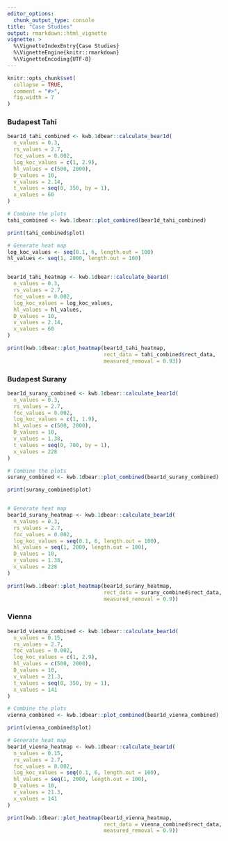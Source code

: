 ```yaml
---
editor_options: 
  chunk_output_type: console
title: "Case Studies"
output: rmarkdown::html_vignette
vignette: >
  %\VignetteIndexEntry{Case Studies}
  %\VignetteEngine{knitr::rmarkdown}
  %\VignetteEncoding{UTF-8}
---
```

  
```r
knitr::opts_chunk$set(
  collapse = TRUE,
  comment = "#>",
  fig.width = 7
)
```

### Budapest Tahi

```r
bear1d_tahi_combined <- kwb.1dbear::calculate_bear1d(
  n_values = 0.3,
  rs_values = 2.7,
  foc_values = 0.002,
  log_koc_values = c(1, 2.9),
  hl_values = c(500, 2000),
  D_values = 10,
  v_values = 2.14,
  t_values = seq(0, 350, by = 1),
  x_values = 60
)

# Combine the plots
tahi_combined <- kwb.1dbear::plot_combined(bear1d_tahi_combined)

print(tahi_combined$plot)

# Generate heat map
log_koc_values <- seq(0.1, 6, length.out = 100)
hl_values <- seq(1, 2000, length.out = 100)


bear1d_tahi_heatmap <- kwb.1dbear::calculate_bear1d(
  n_values = 0.3,
  rs_values = 2.7,
  foc_values = 0.002,
  log_koc_values = log_koc_values,
  hl_values = hl_values,
  D_values = 10,
  v_values = 2.14,
  x_values = 60
)

print(kwb.1dbear::plot_heatmap(bear1d_tahi_heatmap,
                               rect_data = tahi_combined$rect_data,
                               measured_removal = 0.93))
```

### Budapest Surany

```r
bear1d_surany_combined <- kwb.1dbear::calculate_bear1d(
  n_values = 0.3,
  rs_values = 2.7,
  foc_values = 0.002,
  log_koc_values = c(1, 1.9),
  hl_values = c(500, 2000),
  D_values = 10,
  v_values = 1.38,
  t_values = seq(0, 700, by = 1),
  x_values = 228
)

# Combine the plots
surany_combined <- kwb.1dbear::plot_combined(bear1d_surany_combined)

print(surany_combined$plot)


# Generate heat map
bear1d_surany_heatmap <- kwb.1dbear::calculate_bear1d(
  n_values = 0.3,
  rs_values = 2.7,
  foc_values = 0.002,
  log_koc_values = seq(0.1, 6, length.out = 100),
  hl_values = seq(1, 2000, length.out = 100),
  D_values = 10,
  v_values = 1.38,
  x_values = 228
)

print(kwb.1dbear::plot_heatmap(bear1d_surany_heatmap,
                               rect_data = surany_combined$rect_data,
                               measured_removal = 0.9))
```

### Vienna

```r
bear1d_vienna_combined <- kwb.1dbear::calculate_bear1d(
  n_values = 0.15,
  rs_values = 2.7,
  foc_values = 0.002,
  log_koc_values = c(1, 2.9),
  hl_values = c(500, 2000),
  D_values = 10,
  v_values = 21.3,
  t_values = seq(0, 350, by = 1),
  x_values = 141
)

# Combine the plots
vienna_combined <- kwb.1dbear::plot_combined(bear1d_vienna_combined)

print(vienna_combined$plot)

# Generate heat map
bear1d_vienna_heatmap <- kwb.1dbear::calculate_bear1d(
  n_values = 0.15,
  rs_values = 2.7,
  foc_values = 0.002,
  log_koc_values = seq(0.1, 6, length.out = 100),
  hl_values = seq(1, 2000, length.out = 100),
  D_values = 10,
  v_values = 21.3,
  x_values = 141
)

print(kwb.1dbear::plot_heatmap(bear1d_vienna_heatmap,
                               rect_data = vienna_combined$rect_data,
                               measured_removal = 0.9))
```
